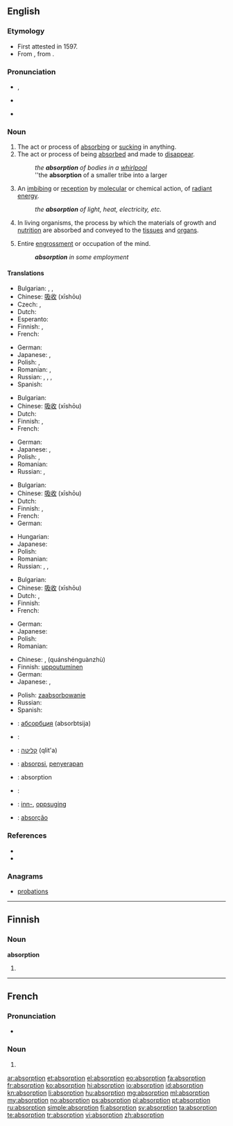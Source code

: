 ==English==

===Etymology===
* First attested in 1597. 
* From {{etyl|la}} {{term|absorptio|absorptiō|a sucking in|lang=la}}, from {{term|absorbeo|absorbeō|absorb|lang=la}}.

===Pronunciation===
* {{a|UK}} {{IPA|/əbˈzɔːp.ʃən/}}, {{X-SAMPA|/@b"zO:p.S@n/}}
* {{a|US}} {{IPA|/æb.ˈsɔɹp.ʃən/|/æb.ˈzɔɹp.ʃən/}}
* {{audio|en-us-absorption.ogg|Audio (US)}}

===Noun===
{{en-noun}}

# The act or process of [[absorbing]] or [[sucking]] in anything.
# The act or process of being [[absorbed]] and made to [[disappear]].
#: ''the '''absorption''' of bodies in a [[whirlpool]]''
#: ''the '''absorption''' of a smaller tribe into a larger
# {{context|chemistry|physics}} An [[imbibing]] or [[reception]] by [[molecular]] or chemical action, of [[radiant]] [[energy]].
#: ''the '''absorption''' of light, heat, electricity, etc.''
# {{context|physiology}} In living organisms, the process by which the materials of growth and [[nutrition]] are absorbed and conveyed to the [[tissue]]s and [[organ]]s.
# Entire [[engrossment]] or occupation of the mind.
#: '''''absorption''' in some employment''

====Translations====
{{trans-top|act or process of absorbing or sucking in anything}}
* Bulgarian: {{t+|bg|абсорбция|f|tr=absórbtsiya}},  {{t|bg|поглъщане }},  {{t|bg|всмукване}}
* Chinese: [[吸收]] (xīshōu)
* Czech: {{t|cs|absorpce|f}},  {{t|cs|vstřebání|n}}
* Dutch: {{t+|nl|absorptie|f}}
* Esperanto: {{t-|eo|absorbo|xs=Esperanto}}
* Finnish: {{t|fi|imeyttäminen}}, {{t|fi|sulauttaminen}}
* French: {{t+|fr|absorption|f}}
{{trans-mid}}
* German: {{t+|de|Absorption|f}}
* Japanese: {{t|ja|吸収|tr=kyūshū}}, {{t|ja|吸い込み|tr=suikomi}}
* Polish: {{t+|pl|absorpcja|f}}, {{t|pl|pochłanianie|n}}
* Romanian: {{t|ro|absorbire|f}}, {{t|ro|absorbție|f}}
* Russian: {{t|ru|всасывание|n|tr=vsásyvanije}}, {{t|ru|впитывание|n|tr=vpítyvanije}}, {{t|ru|поглощение|n|tr=pogloš'énije}}, {{t+|ru|абсорбция|f|tr=absórbcija}}
* Spanish: {{t|es|absorción|f}}
{{trans-bottom}}

{{trans-top|act or process of being absorbed and made to disappear}}
* Bulgarian: {{t+|bg|абсорбция|f|tr=absórbtsiya}}
* Chinese: [[吸收]] (xīshōu)
* Dutch: {{t+|nl|absorptie|f}}
* Finnish: {{t|fi|imeytyminen}}, {{t|fi|sulautuminen}}
* French: {{t+|fr|absorption|f}}
{{trans-mid}}
* German: {{t+|de|Absorption|f}}
* Japanese: {{t|ja|吸収|tr=kyūshū}}, {{t|ja|併合|tr=heigō}}
* Polish: {{t|pl|absorbowanie|n}}, {{t|pl|pochłanianie|n}}
* Romanian: {{t|ro|absorbție|f}}
* Russian: {{t|ru|поглощение|n|tr=pogloš'énije}},
{{trans-bottom}}

{{trans-top|chemistry, physics: imbibing or reception by molecular or chemical action}}
* Bulgarian: {{t+|bg|абсорбция}}
* Chinese: [[吸收]] (xīshōu)
* Dutch: {{t+|nl|absorptie|f}}
* Finnish: {{t+|fi|absorptio}}, {{t|fi|imeytyminen}}
* French: {{t+|fr|absorption|f}}
* German: {{t+|de|Absorption|f}}
{{trans-mid}}
* Hungarian: {{t+|hu|abszorpció}}
* Japanese: {{t|ja|吸収|tr=kyūshū}}
* Polish: {{t+|pl|absorpcja|f}}
* Romanian: {{t|ro|absorbție|f}}
* Russian: {{t|ru|впитывание|n|tr=vpítyvanije}}, {{t|ru|поглощение|n|tr=pogloš'énije}}, {{t+|ru|абсорбция|f|tr=absórbcija}}
{{trans-bottom}}

{{trans-top|physiology: process by which the materials of growth and nutrition are absorbed}}
* Bulgarian: {{t+|bg|абсорбция|f|tr=absórbtsiya}}
* Chinese: [[吸收]] (xīshōu)
* Dutch: {{t+|nl|absorptie|f}}, {{t+|nl|opname|f}}
* Finnish: {{t|fi|imeytyminen}}
* French: {{t+|fr|absorption|f}}
{{trans-mid}}
* German: {{t+|de|Absorption|f}}
* Japanese: {{t|ja|吸収|tr=kyūshū}}
* Polish: {{t|pl|przyswajanie|n}}
* Romanian: {{t|ro|absorbție|f}}
{{trans-bottom}}

{{trans-top|entire occupation of the mind}}
* Chinese: {{t|cmn|全神貫注|sc=Hani}}, {{t|cmn|全神贯注|sc=Hani}} (quánshénguànzhù)
* Finnish: [[uppoutuminen]]
* German: {{t+|de|vertieft}}
* Japanese: {{t|ja|没頭|tr=bottō}}, {{t|ja|夢中|tr=muchū}}
{{trans-mid}}
* Polish: [[zaabsorbowanie]] {{n}}
* Russian: {{t|ru|поглощённость|f|tr=pogloš'ónnost'}}
* Spanish: {{t|es|concentración|f}}
{{trans-bottom}}

{{checktrans-top}}
* {{ttbc|bg}}: [[абсорбция]] (absorbtsija) {{f}}
* {{ttbc|sh}}: {{t-|hr|apsorpcija|f}}
* {{ttbc|he}}: [[קליטה]] (qlit'a)
* {{ttbc|id}}: [[absorpsi]], [[serap|penyerapan]]
{{trans-mid}}
* {{ttbc|ia}}: absorption
* {{ttbc|it}}: {{t-|it|assorbimento|m}}
* {{ttbc|no}}: [[inn-]], [[oppsuging]]
* {{ttbc|pt}}: [[absorção]] {{f}}
{{trans-bottom}}

===References===
* {{R:Century 1911}}
* {{R:Webster 1913}}

===Anagrams===
* [[probations#English|probations]]

----

==Finnish==

===Noun===
'''absorption'''

# {{fi-form of|type=noun|case=genitive|pl=singular|[[absorptio]]}}
----
==French==
{{wikipedia|lang=fr}}

===Pronunciation===
* {{audio|Fr-absorption.ogg|Audio}}

===Noun===
{{fr-noun|f}}

# {{l|en|absorption}}

[[ar:absorption]]
[[et:absorption]]
[[el:absorption]]
[[eo:absorption]]
[[fa:absorption]]
[[fr:absorption]]
[[ko:absorption]]
[[hi:absorption]]
[[io:absorption]]
[[id:absorption]]
[[kn:absorption]]
[[li:absorption]]
[[hu:absorption]]
[[mg:absorption]]
[[ml:absorption]]
[[my:absorption]]
[[no:absorption]]
[[ps:absorption]]
[[pl:absorption]]
[[pt:absorption]]
[[ru:absorption]]
[[simple:absorption]]
[[fi:absorption]]
[[sv:absorption]]
[[ta:absorption]]
[[te:absorption]]
[[tr:absorption]]
[[vi:absorption]]
[[zh:absorption]]
